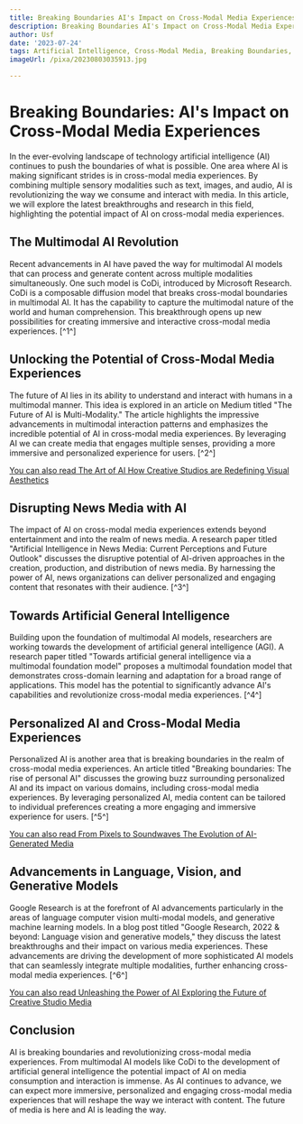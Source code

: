 ```yaml
---
title: Breaking Boundaries AI's Impact on Cross-Modal Media Experiences
description: Breaking Boundaries AI's Impact on Cross-Modal Media Experiences
author: Usf
date: '2023-07-24'
tags: Artificial Intelligence, Cross-Modal Media, Breaking Boundaries, Impact, Experiences
imageUrl: /pixa/20230803035913.jpg

---
```

#  Breaking Boundaries: AI's Impact on Cross-Modal Media Experiences

In the ever-evolving landscape of  technology artificial  intelligence  (AI) continues to push the boundaries  of what is possible. One area where AI is making significant strides is  in cross-modal media experiences. By combining multiple sensory modalities such as text, images, and audio, AI is revolutionizing the way we consume and interact with media. In this article, we will explore the latest breakthroughs and research in this  field,  highlighting the potential  impact of AI on cross-modal media experiences.

## The Multimodal AI Revolution

Recent advancements in AI have paved the  way for multimodal AI models that can process and  generate content  across multiple modalities  simultaneously. One such  model is CoDi, introduced by Microsoft Research.  CoDi is a composable diffusion model that breaks cross-modal boundaries in multimodal AI.  It has the capability to capture the multimodal nature of the world and human comprehension. This breakthrough opens up new possibilities for  creating immersive and interactive cross-modal media experiences. [^1^]

##  Unlocking the Potential of  Cross-Modal Media Experiences

The future  of AI  lies in its ability to understand and interact with humans in a multimodal manner. This idea is explored  in an article on Medium titled "The Future  of AI is Multi-Modality." The  article highlights the impressive advancements in multimodal interaction patterns and emphasizes the incredible potential of AI in cross-modal media experiences. By leveraging AI we can create media  that engages  multiple  senses, providing a more immersive and  personalized  experience for users. [^2^]

[You can also read  The Art of  AI How Creative Studios are Redefining Visual Aesthetics](The%20Art%20of%20AI%20How%20Creative%20Studios%20are%20Redefining%20Visual%20Aesthetics)


## Disrupting News Media with AI

The impact of AI on cross-modal media experiences extends beyond entertainment and into the realm of news media. A research paper titled "Artificial Intelligence in News  Media:  Current Perceptions and Future Outlook" discusses the disruptive potential of AI-driven approaches in the creation, production, and distribution of news media. By harnessing the  power of AI, news organizations can deliver personalized and engaging content that resonates with their audience.  [^3^]

## Towards Artificial General Intelligence

Building upon the foundation of multimodal AI models, researchers are working towards the development  of  artificial  general intelligence (AGI).  A research paper titled "Towards artificial general intelligence via a multimodal foundation model" proposes a  multimodal foundation model that demonstrates cross-domain learning  and adaptation for  a broad range of applications. This model has the potential to significantly advance AI's capabilities and revolutionize  cross-modal media experiences. [^4^]

## Personalized AI and Cross-Modal Media Experiences

Personalized AI is another area that is breaking boundaries in the realm of cross-modal media experiences. An  article titled "Breaking boundaries: The rise of personal AI" discusses the growing buzz surrounding personalized AI and  its impact on various domains,  including cross-modal media experiences. By leveraging personalized AI, media content can be tailored to individual preferences creating a more  engaging and immersive experience for users. [^5^]

[You can also  read From Pixels to Soundwaves The  Evolution of AI-Generated Media](From%20Pixels%20to%20Soundwaves%20The%20Evolution%20of%20AI-Generated%20Media)


## Advancements in Language, Vision, and Generative Models

Google Research is at the forefront of AI  advancements particularly in  the areas of language  computer vision multi-modal models, and generative machine learning models. In a blog post titled "Google Research,  2022 & beyond: Language vision and generative models," they discuss the latest breakthroughs and their impact on various media experiences. These advancements are driving the development of more sophisticated AI models that can seamlessly integrate multiple modalities, further enhancing cross-modal  media experiences. [^6^]

[You can  also read Unleashing the Power  of AI Exploring the Future  of Creative Studio Media](Unleashing%20the%20Power%20of%20AI%20Exploring%20the%20Future%20of%20Creative%20Studio%20Media)


## Conclusion

AI  is breaking boundaries and revolutionizing  cross-modal media experiences. From multimodal AI models like CoDi  to the development of artificial general intelligence the potential impact of AI on media consumption and interaction is immense. As AI continues to advance, we can expect more  immersive, personalized  and engaging cross-modal  media experiences  that will reshape the way we interact with content. The future of media is here and AI is leading the way.